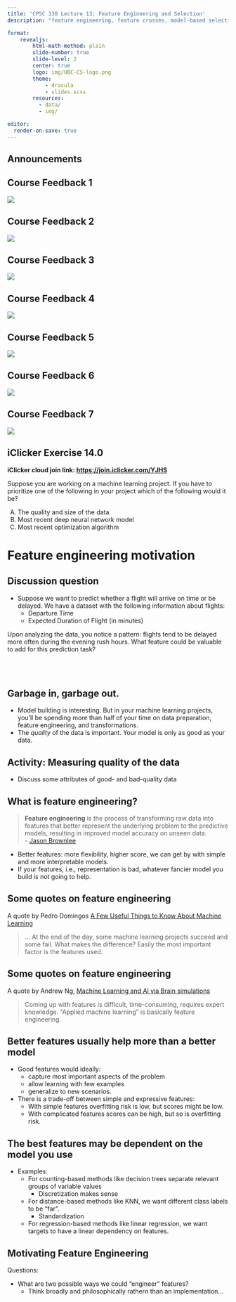```yaml
---
title: 'CPSC 330 Lecture 13: Feature Engineering and Selection'
description: "feature engineering, feature crosses, model-based selection, RFE"

format:
    revealjs:
        html-math-method: plain
        slide-number: true
        slide-level: 2
        center: true
        logo: img/UBC-CS-logo.png
        theme: 
            - dracula
            - slides.scss
        resources:
          - data/
          - img/

editor:
  render-on-save: true
---
```

<!-- 
## Announcements 

- HW5 is due next week Monday. Make use of office hours and tutorials this week.
- CPSC 330 final exam window (in the CBTF) will be Dec. 17-19
- Midterm 1 results will be out tonight (as soon as I get home!)
    - Viewing sessions (in the CBTF) will be next week
-->

## Announcements

## Course Feedback 1

![](img/firas/2025S_survey/01_structure.png){fig-align="center"}

## Course Feedback 2

![](img/firas/2025S_survey/02_lectures.png){fig-align="center"}

## Course Feedback 3

![](img/firas/2025S_survey/03_pace.png){fig-align="center"}

## Course Feedback 4

![](img/firas/2025S_survey/04_labs.png){fig-align="center"}

## Course Feedback 5

![](img/firas/2025S_survey/05_videos.png){fig-align="center"}

## Course Feedback 6

![](img/firas/2025S_survey/06_TAhours.png){fig-align="center"}

## Course Feedback 7

![](img/firas/2025S_survey/07_overall.png){fig-align="center"}

## iClicker Exercise 14.0

**iClicker cloud join link: [https://join.iclicker.com/YJHS](https://join.iclicker.com/YJHS)**

Suppose you are working on a machine learning project. If you have to prioritize one of the following in your project which of the following would it be?

(A) The quality and size of the data
(B) Most recent deep neural network model
(C) Most recent optimization algorithm

# Feature engineering motivation 

## Discussion question
- Suppose we want to predict whether a flight will arrive on time or be delayed. We have a dataset with the following information about flights:
    - Departure Time
    - Expected Duration of Flight (in minutes)

Upon analyzing the data, you notice a pattern: flights tend to be delayed more often during the evening rush hours. What feature could be valuable to add for this prediction task?
<br><br><br><br>

## Garbage in, garbage out.

- Model building is interesting. But in your machine learning projects, you'll be spending more than half of your time on data preparation, feature engineering, and transformations.
- The _quality_ of the data is important. Your model is only as good as your data. 

## Activity: Measuring quality of the data 
- Discuss some attributes of good- and bad-quality data

## What is feature engineering?  

<blockquote>
<b>Feature engineering</b> is the process of transforming raw data into features that better represent the underlying problem to the predictive models, resulting in improved model accuracy on unseen data.<br> 
- [Jason Brownlee](https://machinelearningmastery.com)
</blockquote> 


- Better features: more flexibility, higher score, we can get by with simple and more interpretable models. 
- If your features, i.e., representation is bad, whatever fancier model you build is not going to help.


## Some quotes on feature engineering 

A quote by Pedro Domingos [A Few Useful Things to Know About Machine Learning](https://homes.cs.washington.edu/~pedrod/papers/cacm12.pdf)

<blockquote>
... At the end of the day, some machine learning projects succeed and some fail. What makes the difference? Easily the most important factor is the features used. 
</blockquote>

## Some quotes on feature engineering 
A quote by Andrew Ng, [Machine Learning and AI via Brain simulations](https://ai.stanford.edu/~ang/slides/DeepLearning-Mar2013.pptx)

<blockquote>
Coming up with features is difficult, time-consuming, requires expert knowledge. "Applied machine learning" is basically feature engineering.
</blockquote>


## Better features usually help more than a better model {.smaller}
- Good features would ideally:
    - capture most important aspects of the problem
    - allow learning with few examples 
    - generalize to new scenarios.

- There is a trade-off between simple and expressive features:
    - With simple features overfitting risk is low, but scores might be low.
    - With complicated features scores can be high, but so is overfitting risk.

## The best features may be dependent on the model you use {.smaller}

- Examples:
    - For counting-based methods like decision trees separate relevant groups of variable values
        - Discretization makes sense 
    - For distance-based methods like KNN, we want different class labels to be "far".
        - Standardization 
    - For regression-based methods like linear regression, we want targets to have a linear dependency on features.

## Motivating Feature Engineering

Questions:

- What are two possible ways we could "engineer" features?
    - Think broadly and philosophically rathern than an implementation...

<!-- 
## [Demo of feature engineering and selection](https://github.com/UBC-CS/cpsc330-2025S1/blob/main/lectures/102-Varada-lectures/class_demos/demo_14-feature-engineering-selection.ipynb)

## Domain-specific transformations

In some domains there are natural transformations to do:
- Spectrograms (sound data)
- Wavelets (image data)
- Convolutions 

![](img/spectogram.png)

[Source](https://en.wikipedia.org/wiki/Spectrogram) 


## (iClicker) Exercise 14.1 

**iClicker cloud join link: [https://join.iclicker.com/YJHS](https://join.iclicker.com/YJHS)**

**Select all of the following statements which are TRUE.**

- (A) Simple association-based feature selection approaches do not take into account the interaction between features.
- (B) You can carry out feature selection using linear models by pruning the features which have very small weights (i.e., coefficients less than a threshold).
- (C) The order of features removed given by `rfe.ranking_` is the same as the order of original feature importances given by the model.   -->